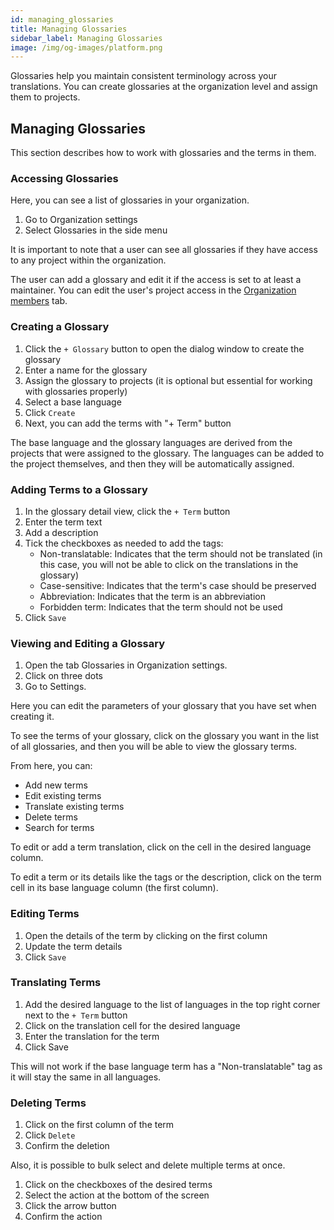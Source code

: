 ```yaml
---
id: managing_glossaries
title: Managing Glossaries
sidebar_label: Managing Glossaries
image: /img/og-images/platform.png
---
```



Glossaries help you maintain consistent terminology across your translations.
You can create glossaries at the organization level and assign them to projects.

<ScreenshotWrapper
  src="/img/docs/platform/glossaries/glossary-overview.webp"
  alt="Glossaries example"
/>

## Managing Glossaries

This section describes how to work with glossaries and the terms in them.

### Accessing Glossaries

Here, you can see a list of glossaries in your organization.

1. Go to Organization settings
2. Select Glossaries in the side menu

It is important to note that a user can see all glossaries if they have access to any project within the organization.

The user can add a glossary and edit it if the access is set to at least a maintainer. You can edit the user's project access in the [Organization members](/platform/projects_and_organizations/organization_settings#organization-members) tab.

<ScreenshotWrapper
  src="/img/docs/platform/glossaries/glossaries-list.webp"
  alt="Glossaries list"
/>


### Creating a Glossary

1. Click the `+ Glossary` button to open the dialog window to create the glossary
2. Enter a name for the glossary
3. Assign the glossary to projects (it is optional but essential for working with glossaries properly)
4. Select a base language
5. Click `Create`
6. Next, you can add the terms with "+ Term" button

The base language and the glossary languages are derived from the projects that were assigned to the glossary. The languages can be added to the project themselves, and then they will be automatically assigned.

<ScreenshotWrapper
  src="/img/docs/platform/glossaries/create-glossary.gif"
  alt="Create glossary dialog"
/>

### Adding Terms to a Glossary

1. In the glossary detail view, click the `+ Term` button
2. Enter the term text
3. Add a description
4. Tick the checkboxes as needed to add the tags:
   - Non-translatable: Indicates that the term should not be translated (in this case, you will not be able to click on the translations in the glossary)
   - Case-sensitive: Indicates that the term's case should be preserved
   - Abbreviation: Indicates that the term is an abbreviation
   - Forbidden term: Indicates that the term should not be used
5. Click `Save`

<ScreenshotWrapper
  src="/img/docs/platform/glossaries/create-term.webp"
  alt="Create term dialog"
/>

### Viewing and Editing a Glossary

1. Open the tab Glossaries in Organization settings. 
2. Click on three dots 
3. Go to Settings. 

Here you can edit the parameters of your glossary that you have set when creating it.

<ScreenshotWrapper
  src="/img/docs/platform/glossaries/glossary-settings.webp"
  alt="Glossary detail view"
/>

To see the terms of your glossary, click on the glossary you want in the list of all glossaries, and then you will be able to view the glossary terms.

From here, you can:
- Add new terms
- Edit existing terms
- Translate existing terms
- Delete terms
- Search for terms

To edit or add a term translation, click on the cell in the desired language column.

To edit a term or its details like the tags or the description, click on the term cell in its base language column (the first column).

### Editing Terms

1. Open the details of the term by clicking on the first column
2. Update the term details
3. Click `Save`

<ScreenshotWrapper
  src="/img/docs/platform/glossaries/edit-term.gif"
  alt="Edit term dialog"
/>

### Translating Terms

1. Add the desired language to the list of languages in the top right corner next to the `+ Term` button
2. Click on the translation cell for the desired language
3. Enter the translation for the term
4. Click Save

This will not work if the base language term has a "Non-translatable" tag as it will stay the same in all languages.

<ScreenshotWrapper
    src="/img/docs/platform/glossaries/translate-term.gif"
    alt="Translate term editor"
/>

### Deleting Terms

1. Click on the first column of the term
2. Click `Delete`
3. Confirm the deletion

Also, it is possible to bulk select and delete multiple terms at once. 

1. Click on the checkboxes of the desired terms
2. Select the action at the bottom of the screen
3. Click the arrow button
4. Confirm the action

<ScreenshotWrapper
    src="/img/docs/platform/glossaries/delete-terms.gif"
    alt="Translate term editor"
/>